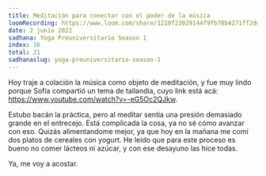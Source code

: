 ```yaml
---
title: Meditación para conectar con el poder de la música
loomRecording: https://www.loom.com/share/1210f23029144f9fb78b4271ff2dd84f
date: 2 junio 2022
sadhana: Yoga Preuniversitario Season 1
index: 16
total: 21
sadhanaslug: yoga-preuniversitario-season-1
---
```


Hoy traje a colación la música como objeto de meditación, y fue muy lindo porque Sofía compartió un tema de tailandia, cuyo link está acá:
https://www.youtube.com/watch?v=-eG5Oc2QJkw.

Estubo bacán la práctica, pero al meditar sentía una presión demasiado grande en el entrecejo. Está complicada la cosa, ya no sé cómo avanzar con eso. Quizás alimentandome mejor, ya que hoy en la mañana me comí dos platos de cereales con yogurt. He leído que para este proceso es bueno no comer lácteos ni azúcar, y con ese desayuno las hice todas.

Ya, me voy a acostar.
